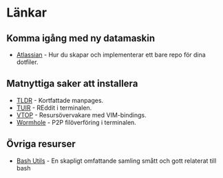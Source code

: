 = Länkar =


== Komma igång med ny datamaskin ==
* [[https://www.atlassian.com/git/tutorials/dotfiles | Atlassian]] - Hur du skapar och implementerar ett bare repo för dina dotfiler.

== Matnyttiga saker att installera ==
* [[https://tldr.sh/ | TLDR]] - Kortfattade manpages.
* [[https://gitlab.com/ajak/tuir | TUIR]] - REddit i terminalen.
* [[https://www.npmjs.com/package/vtop | VTOP]] - Resursövervakare med VIM-bindings.
* [[https://magic-wormhole.readthedocs.io/en/latest/ | Wormhole]] - P2P filöverföring i terminalen.
 
== Övriga resurser == 
* [[https://github.com/pirate/bash-utils | Bash Utils]] - En skapligt omfattande samling smått och gott relaterat till bash

